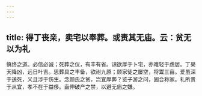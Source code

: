 ```yaml
---
---
---
```

title: 得丁丧亲，卖宅以奉葬。或责其无庙。云：贫无以为礼
---



慎终之道。必信必诚；死葬之仪，有丰有省。谅欲厚于卜宅，亦难轻于虑居。丁昊天降凶，远日叶吉。思葬具之丰备，欲祔九原；顾家徒之屡空，将鬻三亩。爱虽深于送死，义且涉于伤生。念颜氏之贫，岂宜厚葬？览子游之问，固合称家。礼所贵于从宜，孝不在于益侈。盍伸破产之禁，以避无庙之嫌。